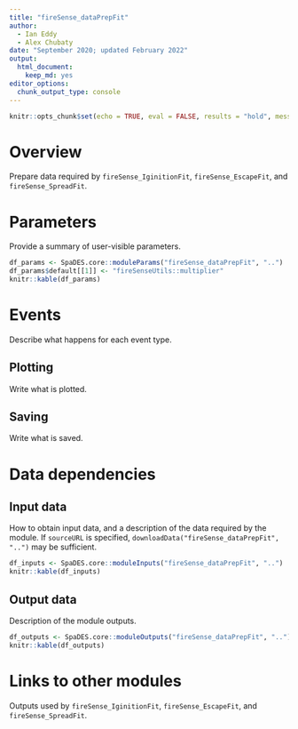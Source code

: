 ```yaml
---
title: "fireSense_dataPrepFit"
author: 
  - Ian Eddy
  - Alex Chubaty
date: "September 2020; updated February 2022"
output:
  html_document:
    keep_md: yes
editor_options:
  chunk_output_type: console
---
```


```r
knitr::opts_chunk$set(echo = TRUE, eval = FALSE, results = "hold", message = FALSE)
```

# Overview

Prepare data required by `fireSense_IginitionFit`, `fireSense_EscapeFit`, and `fireSense_SpreadFit`.

# Parameters

Provide a summary of user-visible parameters.

```r
df_params <- SpaDES.core::moduleParams("fireSense_dataPrepFit", "..")
df_params$default[[1]] <- "fireSenseUtils::multiplier"
knitr::kable(df_params)
```

# Events

Describe what happens for each event type.

## Plotting

Write what is plotted.

## Saving

Write what is saved.

# Data dependencies

## Input data

How to obtain input data, and a description of the data required by the module.
If `sourceURL` is specified, `downloadData("fireSense_dataPrepFit", "..")` may be sufficient.

```r
df_inputs <- SpaDES.core::moduleInputs("fireSense_dataPrepFit", "..")
knitr::kable(df_inputs)
```

## Output data

Description of the module outputs.

```r
df_outputs <- SpaDES.core::moduleOutputs("fireSense_dataPrepFit", "..")
knitr::kable(df_outputs)
```

# Links to other modules

Outputs used by `fireSense_IginitionFit`, `fireSense_EscapeFit`, and `fireSense_SpreadFit`.
